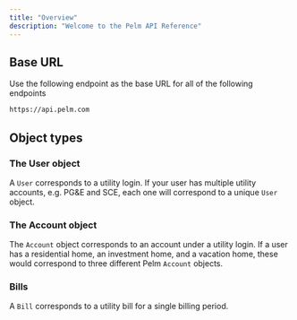 ```yaml
---
title: "Overview"
description: "Welcome to the Pelm API Reference"
---
```


## Base URL

Use the following endpoint as the base URL for all of the following endpoints

```bash
https://api.pelm.com
```

## Object types

### The User object

A `User` corresponds to a utility login. If your user has multiple utility accounts, e.g. PG&E and SCE, each one will correspond to a unique `User` object.

### The Account object

The `Account` object corresponds to an account under a utility login. If a user has a residential home, an investment home, and a vacation home, these would correspond to three different Pelm `Account` objects.

### Bills

A `Bill` corresponds to a utility bill for a single billing period.
